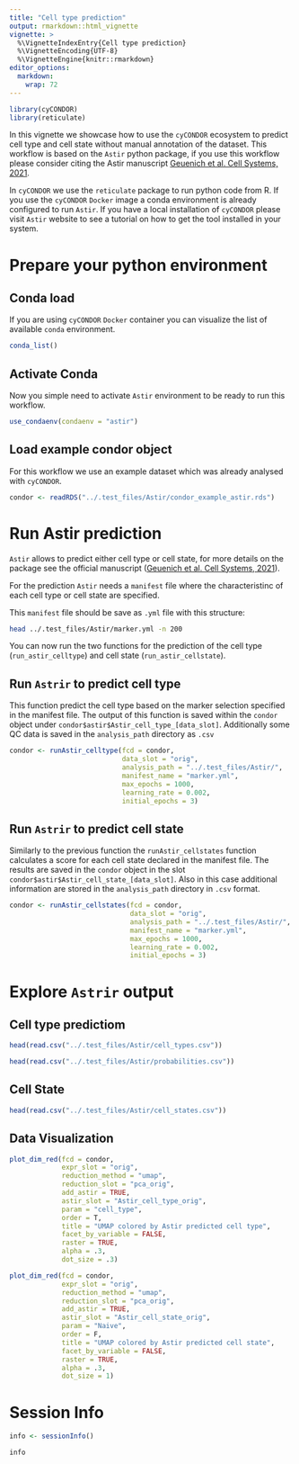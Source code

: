```yaml
---
title: "Cell type prediction"
output: rmarkdown::html_vignette
vignette: >
  %\VignetteIndexEntry{Cell type prediction}
  %\VignetteEncoding{UTF-8}
  %\VignetteEngine{knitr::rmarkdown}
editor_options: 
  markdown: 
    wrap: 72
---
```


```r
library(cyCONDOR)
library(reticulate)
```

In this vignette we showcase how to use the `cyCONDOR` ecosystem to predict cell type and cell state without manual annotation of the dataset. This workflow is based on the `Astir` python package, if you use this workflow please consider citing the Astir manuscript [Geuenich et al. Cell Systems, 2021](https://www.sciencedirect.com/science/article/pii/S2405471221003355).

In `cyCONDOR` we use the `reticulate` package to run python code from R. If you use the `cyCONDOR` `Docker` image a conda environment is already configured to run `Astir`. If you have a local installation of `cyCONDOR` please visit `Astir` website to see a tutorial on how to get the tool installed in your system.

# Prepare your python environment

## Conda load
If you are using `cyCONDOR` `Docker` container you can visualize the list of available `conda` environment. 

```r
conda_list()
```
## Activate Conda

Now you simple need to activate `Astir` environment to be ready to run this workflow.

```r
use_condaenv(condaenv = "astir")
```

## Load example condor object

For this workflow we use an example dataset which was already analysed with `cyCONDOR`.

```r
condor <- readRDS("../.test_files/Astir/condor_example_astir.rds")
```

# Run Astir prediction

`Astir` allows to predict either cell type or cell state, for more details on the package see the official manuscript ([Geuenich et al. Cell Systems, 2021](https://www.sciencedirect.com/science/article/pii/S2405471221003355)).

For the prediction `Astir` needs a `manifest` file where the characteristinc of each cell type or cell state are specified.

This `manifest` file should be save as `.yml` file with this structure:

```bash
head ../.test_files/Astir/marker.yml -n 200
```

You can now run the two functions for the prediction of the cell type (`run_astir_celltype`) and cell state (`run_astir_cellstate`).

## Run `Astrir` to predict cell type

This function predict the cell type based on the marker selection specified in the manifest file. The output of this function is saved within the `condor` object under `condor$astir$Astir_cell_type_[data_slot]`. Additionally some QC data is saved in the `analysis_path` directory as `.csv`

```r
condor <- runAstir_celltype(fcd = condor,
                            data_slot = "orig",
                            analysis_path = "../.test_files/Astir/",
                            manifest_name = "marker.yml",
                            max_epochs = 1000,
                            learning_rate = 0.002,
                            initial_epochs = 3)
```

## Run `Astrir` to predict cell state

Similarly to the previous function the `runAstir_cellstates` function calculates a score for each cell state declared in the manifest file. The results are saved in the `condor` object in the slot `condor$astir$Astir_cell_state_[data_slot]`. Also in this case additional information are stored in the `analysis_path` directory in `.csv` format.

```r
condor <- runAstir_cellstates(fcd = condor,
                              data_slot = "orig",
                              analysis_path = "../.test_files/Astir/",
                              manifest_name = "marker.yml",
                              max_epochs = 1000,
                              learning_rate = 0.002,
                              initial_epochs = 3)
```

# Explore `Astrir` output

## Cell type predictiom

```r
head(read.csv("../.test_files/Astir/cell_types.csv"))
```

```r
head(read.csv("../.test_files/Astir/probabilities.csv"))
```

## Cell State

```r
head(read.csv("../.test_files/Astir/cell_states.csv"))
```

## Data Visualization

```r
plot_dim_red(fcd = condor, 
             expr_slot = "orig", 
             reduction_method = "umap", 
             reduction_slot = "pca_orig", 
             add_astir = TRUE, 
             astir_slot = "Astir_cell_type_orig",
             param = "cell_type", 
             order = T, 
             title = "UMAP colored by Astir predicted cell type", 
             facet_by_variable = FALSE, 
             raster = TRUE, 
             alpha = .3, 
             dot_size = .3)
```

```r
plot_dim_red(fcd = condor, 
             expr_slot = "orig", 
             reduction_method = "umap", 
             reduction_slot = "pca_orig", 
             add_astir = TRUE, 
             astir_slot = "Astir_cell_state_orig",
             param = "Naive", 
             order = F, 
             title = "UMAP colored by Astir predicted cell state", 
             facet_by_variable = FALSE, 
             raster = TRUE, 
             alpha = .3, 
             dot_size = 1)
```


# Session Info
```r
info <- sessionInfo()

info
```
